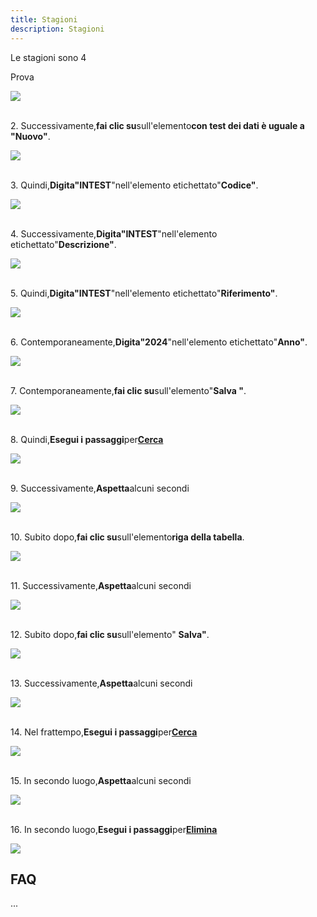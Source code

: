 ```yaml
---
title: Stagioni
description: Stagioni
---
```


Le stagioni sono 4

Prova

![](https://holocron.so/uploads/8cbca32c-immagine-2024-04-22-175200.png)

\
2. Successivamente,**fai clic su**sull'elemento**con test dei dati è uguale a "Nuovo"**.

![](https://img.icons8.com/plumpy/24/select-none.png)

\
3. Quindi,**Digita"INTEST**"nell'elemento etichettato"**Codice"**.

![](https://img.icons8.com/plumpy/24/select-none.png)

\
4. Successivamente,**Digita"INTEST**"nell'elemento etichettato"**Descrizione"**.

![](https://img.icons8.com/plumpy/24/select-none.png)

\
5. Quindi,**Digita"INTEST**"nell'elemento etichettato"**Riferimento"**.

![](https://img.icons8.com/plumpy/24/select-none.png)

\
6. Contemporaneamente,**Digita"2024**"nell'elemento etichettato"**Anno"**.

![](https://img.icons8.com/plumpy/24/select-none.png)

\
7. Contemporaneamente,**fai clic su**sull'elemento"**Salva "**.

![](https://img.icons8.com/plumpy/24/select-none.png)

\
8. Quindi,**Esegui i passaggi**per[**Cerca**](Cerca)

![](https://img.icons8.com/plumpy/24/select-none.png)

\
9. Successivamente,**Aspetta**alcuni secondi

![](https://img.icons8.com/plumpy/24/select-none.png)

\
10. Subito dopo,**fai clic su**sull'elemento**riga della tabella**.

![](https://img.icons8.com/plumpy/24/select-none.png)

\
11. Successivamente,**Aspetta**alcuni secondi

![](https://img.icons8.com/plumpy/24/select-none.png)

\
12. Subito dopo,**fai clic su**sull'elemento" **Salva"**.

![](https://img.icons8.com/plumpy/24/select-none.png)

\
13. Successivamente,**Aspetta**alcuni secondi

![](https://img.icons8.com/plumpy/24/select-none.png)

\
14. Nel frattempo,**Esegui i passaggi**per[**Cerca**](Cerca)

![](https://img.icons8.com/plumpy/24/select-none.png)

\
15. In secondo luogo,**Aspetta**alcuni secondi

![](https://img.icons8.com/plumpy/24/select-none.png)

\
16. In secondo luogo,**Esegui i passaggi**per[**Elimina**](Elimina)

![](https://img.icons8.com/plumpy/24/select-none.png)

## FAQ

...